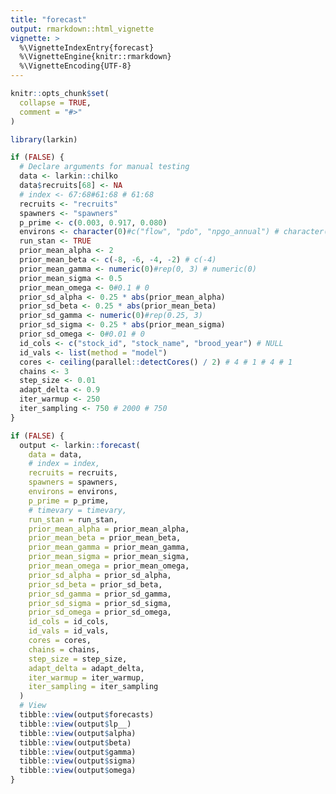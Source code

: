 ```yaml
---
title: "forecast"
output: rmarkdown::html_vignette
vignette: >
  %\VignetteIndexEntry{forecast}
  %\VignetteEngine{knitr::rmarkdown}
  %\VignetteEncoding{UTF-8}
---
```


```r
knitr::opts_chunk$set(
  collapse = TRUE,
  comment = "#>"
)
```

```r
library(larkin)
```

```r
if (FALSE) {
  # Declare arguments for manual testing
  data <- larkin::chilko
  data$recruits[68] <- NA
  # index <- 67:68#61:68 # 61:68
  recruits <- "recruits"
  spawners <- "spawners"
  p_prime <- c(0.003, 0.917, 0.080)
  environs <- character(0)#c("flow", "pdo", "npgo_annual") # character(0)
  run_stan <- TRUE
  prior_mean_alpha <- 2
  prior_mean_beta <- c(-8, -6, -4, -2) # c(-4)
  prior_mean_gamma <- numeric(0)#rep(0, 3) # numeric(0)
  prior_mean_sigma <- 0.5
  prior_mean_omega <- 0#0.1 # 0
  prior_sd_alpha <- 0.25 * abs(prior_mean_alpha)
  prior_sd_beta <- 0.25 * abs(prior_mean_beta)
  prior_sd_gamma <- numeric(0)#rep(0.25, 3)
  prior_sd_sigma <- 0.25 * abs(prior_mean_sigma)
  prior_sd_omega <- 0#0.01 # 0
  id_cols <- c("stock_id", "stock_name", "brood_year") # NULL
  id_vals <- list(method = "model")
  cores <- ceiling(parallel::detectCores() / 2) # 4 # 1 # 4 # 1
  chains <- 3
  step_size <- 0.01
  adapt_delta <- 0.9
  iter_warmup <- 250
  iter_sampling <- 750 # 2000 # 750
}


```


```r
if (FALSE) {
  output <- larkin::forecast(
    data = data,
    # index = index,
    recruits = recruits,
    spawners = spawners,
    environs = environs,
    p_prime = p_prime,
    # timevary = timevary,
    run_stan = run_stan,
    prior_mean_alpha = prior_mean_alpha,
    prior_mean_beta = prior_mean_beta,
    prior_mean_gamma = prior_mean_gamma,
    prior_mean_sigma = prior_mean_sigma,
    prior_mean_omega = prior_mean_omega,
    prior_sd_alpha = prior_sd_alpha,
    prior_sd_beta = prior_sd_beta,
    prior_sd_gamma = prior_sd_gamma,
    prior_sd_sigma = prior_sd_sigma,
    prior_sd_omega = prior_sd_omega,
    id_cols = id_cols,
    id_vals = id_vals,
    cores = cores,
    chains = chains,
    step_size = step_size,
    adapt_delta = adapt_delta,
    iter_warmup = iter_warmup,
    iter_sampling = iter_sampling
  )
  # View
  tibble::view(output$forecasts)
  tibble::view(output$lp__)
  tibble::view(output$alpha)
  tibble::view(output$beta)
  tibble::view(output$gamma)
  tibble::view(output$sigma)
  tibble::view(output$omega)
}



```
